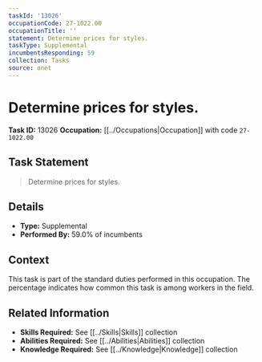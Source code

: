 ```yaml
---
taskId: '13026'
occupationCode: 27-1022.00
occupationTitle: ''
statement: Determine prices for styles.
taskType: Supplemental
incumbentsResponding: 59
collection: Tasks
source: onet
---
```

# Determine prices for styles.

**Task ID:** 13026
**Occupation:** [[../Occupations|Occupation]] with code `27-1022.00`

## Task Statement

> Determine prices for styles.

## Details

- **Type:** Supplemental
- **Performed By:** 59.0% of incumbents

## Context

This task is part of the standard duties performed in this occupation. The percentage indicates how common this task is among workers in the field.

## Related Information

- **Skills Required:** See [[../Skills|Skills]] collection
- **Abilities Required:** See [[../Abilities|Abilities]] collection
- **Knowledge Required:** See [[../Knowledge|Knowledge]] collection
